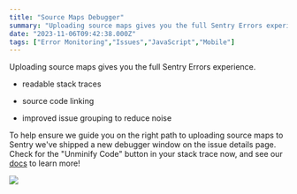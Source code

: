 ```yaml
---
title: "Source Maps Debugger"
summary: "Uploading source maps gives you the full Sentry Errors experience. To help ensure we guide you on the right path to uploading source maps to Sentry we've..."
date: "2023-11-06T09:42:38.000Z"
tags: ["Error Monitoring","Issues","JavaScript","Mobile"]
---
```


  Uploading source maps gives you the full Sentry Errors experience.

* readable stack traces

* source code linking

* improved issue grouping to reduce noise

To help ensure we guide you on the right path to uploading source maps to Sentry we've shipped a new debugger window on the issue details page. Check for the "Unminify Code" button in your stack trace now, and see our [docs](https://docs.sentry.io/platforms/javascript/sourcemaps/) to learn more!

![](https://storage.googleapis.com/sentry-docs-changelog/source-maps-debugger-1-1.jpg)

